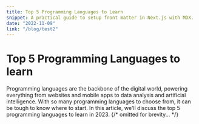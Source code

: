 ```yaml
---
title: Top 5 Programming Languages to Learn
snippet: A practical guide to setup front matter in Next.js with MDX.
date: "2022-11-09"
link: "/blog/test2"
---
```


# Top 5 Programming Languages to learn

Programming languages are the backbone of the digital world, powering everything from websites and mobile apps to data analysis and artificial intelligence. With so many programming languages to choose from, it can be tough to know where to start. In this article, we'll discuss the top 5 programming languages to learn in 2023.
{/* omitted for brevity... */}